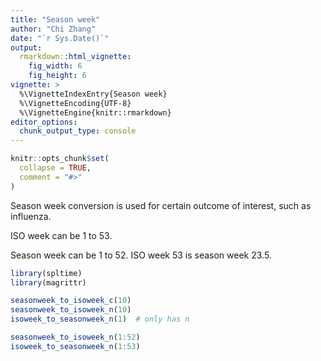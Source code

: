 ```yaml
---
title: "Season week"
author: "Chi Zhang"
date: "`r Sys.Date()`"
output:
  rmarkdown::html_vignette:
    fig_width: 6
    fig_height: 6
vignette: >
  %\VignetteIndexEntry{Season week}
  %\VignetteEncoding{UTF-8}
  %\VignetteEngine{knitr::rmarkdown}
editor_options: 
  chunk_output_type: console
---
```


```r
knitr::opts_chunk$set(
  collapse = TRUE,
  comment = "#>"
)
```


Season week conversion is used for certain outcome of interest, such as influenza.

ISO week can be 1 to 53. 

Season week can be 1 to 52. ISO week 53 is season week 23.5.

```r
library(spltime)
library(magrittr)
```




```r
seasonweek_to_isoweek_c(10)
seasonweek_to_isoweek_n(10)
isoweek_to_seasonweek_n(1)  # only has n
```



```r
seasonweek_to_isoweek_n(1:52)
isoweek_to_seasonweek_n(1:53)  
```

